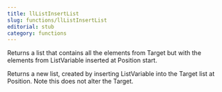 ```yaml
---
title: llListInsertList
slug: functions/llListInsertList
editorial: stub
category: functions
---
```


<LSLFunction name="llListInsertList"/>

Returns a list that contains all the elements from Target but with the elements from ListVariable inserted at Position start.

Returns a new list, created by inserting ListVariable into the Target list at Position. Note this does not alter the Target.
